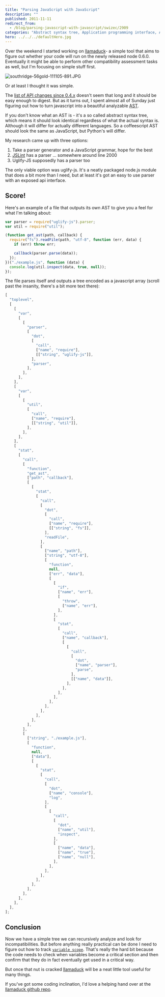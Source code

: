 ```yaml
---
title: "Parsing JavaScript with JavaScript"
description: ""
published: 2011-11-11
redirect_from:
  - /blog/parsing-javascript-with-javascript/swizec/2909
categories: "Abstract syntax tree, Application programming interface, AST, Compilers, JavaScript, Languages, Parsing, Programming, Uncategorized"
hero: ../../../defaultHero.jpg
---
```


Over the weekend I started working on [llamaduck](https://github.com/Swizec/llamaduck)- a simple tool that aims to figure out whether your code will run on the newly released node 0.6.0. Eventually it might be able to perform other compatibility assessment tasks as well, but I'm focusing on simple stuff first.

![southridge-56gold-111105-891.JPG](https://swizec.com/wp-content/uploads/2011/11/6334305146_57b7976719_m1.jpg)

Or at least I thought it was simple.

The [list of API changes since 0.4.x](https://github.com/joyent/node/wiki/API-changes-between-v0.4-and-v0.6) doesn't seem that long and it should be easy enough to digest. But as it turns out, I spent almost all of Sunday just figuring out how to turn javascript into a beautiful analyzable [AST](http://en.wikipedia.org/wiki/Abstract_syntax_tree).

If you don't know what an AST is - it's a so called abstract syntax tree, which means it should look identical regardless of what the actual syntax is. Although it will differ for actually different languages. So a coffeescript AST should look the same as JavaScript, but Python's will differ.

My research came up with three options:

1.  Take a parser generator and a JavaScript grammar, hope for the best
2.  [JSLint](http://www.jslint.com/) has a parser ... somewhere around line 2000
3.  Uglify-JS supposedly has a parser too

The only viable option was uglify-js. It's a neatly packaged node.js module that does a bit more than I need, but at least it's got an easy to use parser with an exposed api interface.

## Score!

Here's an example of a file that outputs its own AST to give you a feel for what I'm talking about:

```javascript
var parser = require("uglify-js").parser;
var util = require("util");

(function get_ast(path, callback) {
  require("fs").readFile(path, "utf-8", function (err, data) {
    if (err) throw err;

    callback(parser.parse(data));
  });
})("./example.js", function (data) {
  console.log(util.inspect(data, true, null));
});
```

The file parses itself and outputs a tree encoded as a javascript array (scroll past the insanity, there's a bit more text there):

```javascript
[
  "toplevel",
  [
    [
      "var",
      [
        [
          "parser",
          [
            "dot",
            [
              "call",
              ["name", "require"],
              [["string", "uglify-js"]],
            ],
            "parser",
          ],
        ],
      ],
    ],
    [
      "var",
      [
        [
          "util",
          [
            "call",
            ["name", "require"],
            [["string", "util"]],
          ],
        ],
      ],
    ],
    [
      "stat",
      [
        "call",
        [
          "function",
          "get_ast",
          ["path", "callback"],
          [
            [
              "stat",
              [
                "call",
                [
                  "dot",
                  [
                    "call",
                    ["name", "require"],
                    [["string", "fs"]],
                  ],
                  "readFile",
                ],
                [
                  ["name", "path"],
                  ["string", "utf-8"],
                  [
                    "function",
                    null,
                    ["err", "data"],
                    [
                      [
                        "if",
                        ["name", "err"],
                        [
                          "throw",
                          ["name", "err"],
                        ],
                      ],
                      [
                        "stat",
                        [
                          "call",
                          ["name", "callback"],
                          [
                            [
                              "call",
                              [
                                "dot",
                                ["name", "parser"],
                                "parse",
                              ],
                              [["name", "data"]],
                            ],
                          ],
                        ],
                      ],
                    ],
                  ],
                ],
              ],
            ],
          ],
        ],
        [
          ["string", "./example.js"],
          [
            "function",
            null,
            ["data"],
            [
              [
                "stat",
                [
                  "call",
                  [
                    "dot",
                    ["name", "console"],
                    "log",
                  ],
                  [
                    [
                      "call",
                      [
                        "dot",
                        ["name", "util"],
                        "inspect",
                      ],
                      [
                        ["name", "data"],
                        ["name", "true"],
                        ["name", "null"],
                      ],
                    ],
                  ],
                ],
              ],
            ],
          ],
        ],
      ],
    ],
  ],
];
```

## Conclusion

Now we have a simple tree we can recursively analyze and look for incompatibilities. But before anything really practical can be done I need to figure out how to track [`variable scope`](http://en.wikipedia.org/wiki/Scope_%28programming%29). That's really the hard bit because the code needs to check when variables become a critical section and then confirm that they do in fact eventually get used in a critical way.

But once that nut is cracked [llamaduck](https://github.com/Swizec/llamaduck) will be a neat little tool useful for many things.

If you've got some coding inclination, I'd love a helping hand over at the [llamaduck github repo](https://github.com/Swizec/llamaduck).

